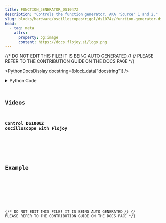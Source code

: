 ```yaml
---
title: FUNCTION_GENERATOR_DS1047Z
description: "Controls the function generator, AKA 'Source' 1 and 2."
slug: blocks/hardware/oscilloscopes/rigol/ds1074z/function-generator-ds1047z
head:
  - tag: meta
    attrs:
      property: og:image
      content: https://docs.flojoy.ai/logo.png
---
```


{/* DO NOT EDIT THIS FILE! IT IS BEING AUTO GENERATED */}
{/* PLEASE REFER TO THE CONTRIBUTION GUIDE ON THE DOCS PAGE */}


<PythonDocsDisplay docstring={block_data["docstring"]} />
<details>
<summary>Python Code</summary>



<Code code={pythonCode} lang="py" wrap theme="dracula" />

[Find this Flojoy Block on GitHub](https://github.com/flojoy-ai/blocks/blob/main/blocks/HARDWARE/OSCILLOSCOPES/RIGOL/DS1074Z/FUNCTION_GENERATOR_DS1047Z/FUNCTION_GENERATOR_DS1047Z.py)

</details>

## Videos


### Control DS1000Z oscilloscope with Flojoy

<div className="not-content">
  <YouTube id="https://www.youtube.com/watch?v=Bl0DrvaOtgI" />
</div>

## Example


<GetHelpWidget />


<AppDisplay app={app} blockName="FUNCTION_GENERATOR_DS1047Z" client:visible />


<Example />

{/* DO NOT EDIT THIS FILE! IT IS BEING AUTO GENERATED */}
{/* PLEASE REFER TO THE CONTRIBUTION GUIDE ON THE DOCS PAGE */}
